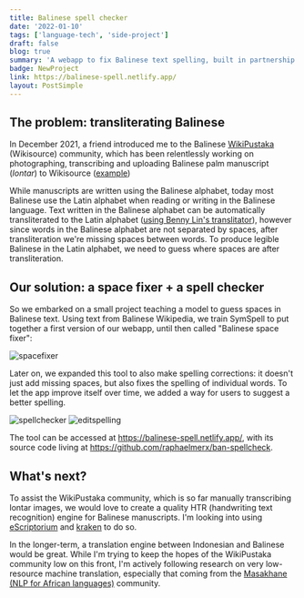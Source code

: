 ```yaml
---
title: Balinese spell checker
date: '2022-01-10'
tags: ['language-tech', 'side-project']
draft: false
blog: true
summary: 'A webapp to fix Balinese text spelling, built in partnership with the Balinese Wikisource (WikiPustaka) community. Useful to fix text transliterated from the Balinese alphabet to the Latin alphabet. '
badge: NewProject
link: https://balinese-spell.netlify.app/
layout: PostSimple
---
```


## The problem: transliterating Balinese

In December 2021, a friend introduced me to the Balinese [WikiPustaka](https://diff.wikimedia.org/2021/11/15/balinese-wikisource-wikipustaka-gives-a-new-life-to-palm-leaf-manuscripts/)
(Wikisource) community, which has been relentlessly working on photographing, transcribing and uploading Balinese palm manuscript (_lontar_) to Wikisource ([example](https://wikisource.org/wiki/Page:Bali-lontar-aji-pangasih-400ppi.pdf/15))

While manuscripts are written using the Balinese alphabet, today most Balinese use the Latin alphabet when reading or writing in the Balinese language.
Text written in the Balinese alphabet can be automatically transliterated to the Latin alphabet ([using Benny Lin's translitator](https://bennylin.github.io/transliterasijawa/bali.html)),
however since words in the Balinese alphabet are not separated by spaces, after transliteration we're missing spaces between words.
To produce legible Balinese in the Latin alphabet, we need to guess where spaces are after transliteration.

## Our solution: a space fixer + a spell checker

So we embarked on a small project teaching a model to guess spaces in Balinese text.
Using text from Balinese Wikipedia, we train SymSpell to put together a first version of our webapp, until then called "Balinese space fixer":

<div className="flex flex-wrap -mx-2 overflow-hidden xl:-mx-2">
  <div className="my-1 px-2 w-full overflow-hidden xl:my-1 xl:px-2 xl:w-1/2 flex justify-center items-center">
    <Image
      alt="spacefixer"
      src="/static/images/balinese_space_fixer.jpeg"
      width={450}
      height={350}
    />
  </div>
</div>

Later on, we expanded this tool to also make spelling corrections: it doesn't just add missing spaces, but also fixes the spelling of individual words.
To let the app improve itself over time, we added a way for users to suggest a better spelling.

<div className="flex flex-wrap -mx-2 overflow-hidden xl:-mx-2">
  <div className="my-1 px-2 w-full overflow-hidden xl:my-1 xl:px-2 xl:w-1/2 flex justify-center items-center">
    <Image
      alt="spellchecker"
      src="/static/images/balinese_spell_checker.jpeg"
      width={500}
      height={350}
    />
    <Image alt="editspelling" src="/static/images/edit_spelling.jpeg" width={500} height={350} />
  </div>
</div>

The tool can be accessed at https://balinese-spell.netlify.app/, with its source code living at https://github.com/raphaelmerx/ban-spellcheck.

## What's next?

To assist the WikiPustaka community, which is so far manually transcribing lontar images, we would love to create a quality HTR (handwriting text recognition) engine for Balinese manuscripts.
I'm looking into using [eScriptorium](https://escriptorium.inria.fr/) and [kraken](http://kraken.re/master/index.html) to do so.

In the longer-term, a translation engine between Indonesian and Balinese would be great.
While I'm trying to keep the hopes of the WikiPustaka community low on this front,
I'm actively following research on very low-resource machine translation, especially that coming from the
[Masakhane (NLP for African languages)](https://github.com/masakhane-io/masakhane-mt) community.
